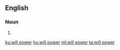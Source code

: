 ==English==

===Noun===
{{en-noun|-}}

# {{alternative spelling of|willpower|lang=en}}

[[ku:will power]]
[[hu:will power]]
[[ml:will power]]
[[ta:will power]]